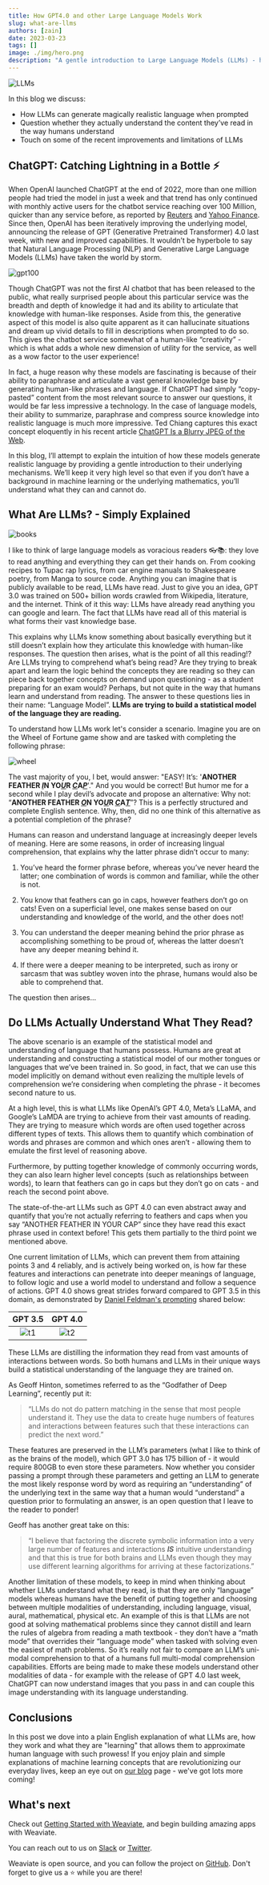 ```yaml
---
title: How GPT4.0 and other Large Language Models Work
slug: what-are-llms
authors: [zain]
date: 2023-03-23
tags: []
image: ./img/hero.png
description: "A gentle introduction to Large Language Models (LLMs) - how they work and what they learn."
---
```

![LLMs](./img/hero.png)

<!-- truncate -->

In this blog we discuss:
- How LLMs can generate magically realistic language when prompted
- Question whether they actually understand the content they’ve read in the way humans understand
- Touch on some of the recent improvements and limitations of LLMs


## ChatGPT: Catching Lightning in a Bottle ⚡


When OpenAI launched ChatGPT at the end of 2022, more than one million people had tried the model in just a week and that trend has only continued with monthly active users for the chatbot service reaching over 100 Million, quicker than any service before, as reported by [Reuters](https://www.reuters.com/technology/chatgpt-sets-record-fastest-growing-user-base-analyst-note-2023-02-01/) and [Yahoo Finance](https://finance.yahoo.com/news/chatgpt-on-track-to-surpass-100-million-users-faster-than-tiktok-or-instagram-ubs-214423357.html?guccounter=1). Since then, OpenAI has been iteratively improving the underlying model, announcing the release of GPT (Generative Pretrained Transformer) 4.0 last week, with new and improved capabilities. It wouldn’t be hyperbole to say that Natural Language Processing (NLP) and Generative Large Language Models (LLMs) have taken the world by storm.

![gpt100](./img/ChatGPT-2.png)

Though ChatGPT was not the first AI chatbot that has been released to the public, what really surprised people about this particular service was the breadth and depth of knowledge it had and its ability to articulate that knowledge with human-like responses. Aside from this, the generative aspect of this model is also quite apparent as it can hallucinate situations and dream up vivid details to fill in descriptions when prompted to do so. This gives the chatbot service somewhat of a human-like “creativity” - which is what adds a whole new dimension of utility for the service, as well as a wow factor to the user experience!

In fact, a huge reason why these models are fascinating is because of their ability to paraphrase and articulate a vast general knowledge base by generating human-like phrases and language. If ChatGPT had simply “copy-pasted” content from the most relevant source to answer our questions, it would be far less impressive a technology. In the case of language models, their ability to summarize, paraphrase and compress source knowledge into realistic language is much more impressive. Ted Chiang captures this exact concept eloquently in his recent article [ChatGPT Is a Blurry JPEG of the Web](https://www.newyorker.com/tech/annals-of-technology/chatgpt-is-a-blurry-jpeg-of-the-web).

In this blog, I’ll attempt to explain the intuition of how these models generate realistic language by providing a gentle introduction to their underlying mechanisms. We’ll keep it very high level so that even if you don’t have a background in machine learning or the underlying mathematics, you’ll understand what they can and cannot do.


## What Are LLMs? - Simply Explained

![books](./img/books.png)

I like to think of large language models as voracious readers 👓📚: they love to read anything and everything they can get their hands on. From cooking recipes to Tupac rap lyrics, from car engine manuals to Shakespeare poetry, from Manga to source code. Anything you can imagine that is publicly available to be read, LLMs have read. Just to give you an idea, GPT 3.0 was trained on 500+ billion words crawled from Wikipedia, literature, and the internet. Think of it this way: LLMs have already read anything you can google and learn. The fact that LLMs have read all of this material is what forms their vast knowledge base.

This explains why LLMs know something about basically everything but it still doesn’t explain how they articulate this knowledge with human-like responses. The question then arises, what is the point of all this reading!? Are LLMs trying to comprehend what’s being read? Are they trying to break apart and learn the logic behind the concepts they are reading so they can piece back together concepts on demand upon questioning - as a student preparing for an exam would? Perhaps, but not quite in the way that humans learn and understand from reading. The answer to these questions lies in their name: “Language Model”. **LLMs are trying to build a statistical model of the language they are reading.**

To understand how LLMs work let's consider a scenario. Imagine you are on the Wheel of Fortune game show and are tasked with completing the following phrase:

![wheel](./img/wheeloffortune.jpeg)


The vast majority of you, I bet, would answer: "EASY! It’s: '**ANOTHER FEATHER <u>*I*</u>N YO<u>*U*</u>R <u>*C*</u>A<u>*P*</u>**'." And you would be correct! But humor me for a second while I play devil’s advocate and propose an alternative: Why not: “**ANOTHER FEATHER <u>*O*</u>N YO<u>*U*</u>R <u>*C*</u>A<u>*T*</u>**”? This is a perfectly structured and complete English sentence. Why, then, did no one think of this alternative as a potential completion of the phrase?

Humans can reason and understand language at increasingly deeper levels of meaning. Here are some reasons, in order of increasing lingual comprehension, that explains why the latter phrase didn’t occur to many:

1. You’ve heard the former phrase before, whereas you’ve never heard the latter; one combination of words is common and familiar, while the other is not.

2. You know that feathers can go in caps, however feathers don’t go on cats! Even on a superficial level, one makes sense based on our understanding and knowledge of the world, and the other does not!

3. You can understand the deeper meaning behind the prior phrase as accomplishing something to be proud of, whereas the latter doesn’t have any deeper meaning behind it.

4. If there were a deeper meaning to be interpreted, such as irony or sarcasm that was subtley woven into the phrase, humans would also be able to comprehend that.

The question then arises...

## Do LLMs Actually Understand What They Read?

The above scenario is an example of the statistical model and understanding of language that humans possess. Humans are great at understanding and constructing a statistical model of our mother tongues or languages that we’ve been trained in. So good, in fact, that we can use this model implicitly on demand without even realizing the multiple levels of comprehension we’re considering when completing the phrase - it becomes second nature to us.

At a high level, this is what LLMs like OpenAI’s GPT 4.0, Meta’s LLaMA, and Google’s LaMDA are trying to achieve from their vast amounts of reading. They are trying to measure which words are often used together across different types of texts. This allows them to quantify which combination of words and phrases are common and which ones aren’t - allowing them to emulate the first level of reasoning above.

Furthermore, by putting together knowledge of commonly occurring words, they can also learn higher level concepts (such as relationships between words), to learn that feathers can go in caps but they don’t go on cats - and reach the second point above.

The state-of-the-art LLMs such as GPT 4.0 can even abstract away and quantify that you’re not actually referring to feathers and caps when you say “ANOTHER FEATHER IN YOUR CAP” since they have read this exact phrase used in context before! This gets them partially to the third point we mentioned above.

One current limitation of LLMs, which can prevent them from attaining points 3 and 4 reliably, and is actively being worked on, is how far these features and interactions can penetrate into deeper meanings of language, to follow logic and use a world model to understand and follow a sequence of actions. GPT 4.0 shows great strides forward compared to GPT 3.5 in this domain, as demonstrated by [Daniel Feldman's prompting](https://twitter.com/d_feldman/status/1636955260680847361) shared below:

GPT 3.5             |  GPT 4.0
:-------------------------:|:-------------------------:
![t1](./img/twitter1.jpeg)  |  ![t2](./img/twitter2.png)

These LLMs are distilling the information they read from vast amounts of interactions between words. So both humans and LLMs in their unique ways build a statistical understanding of the language they are trained on.

As Geoff Hinton, sometimes referred to as the “Godfather of Deep Learning”, recently put it:

> “LLMs do not do pattern matching in the sense that most people understand it. They use the data to create huge numbers of features and interactions between features such that these interactions can predict the next word.”

These features are preserved in the LLM’s parameters (what I like to think of as the brains of the model), which GPT 3.0 has 175 billion of - it would require 800GB to even store these parameters. Now whether you consider passing a prompt through these parameters and getting an LLM to generate the most likely response word by word as requiring an “understanding” of the underlying text in the same way that a human would “understand” a question prior to formulating an answer, is an open question that I leave to the reader to ponder!

Geoff has another great take on this:

> “I believe that factoring the discrete symbolic information into a very large number of features and interactions ***IS*** intuitive understanding and that this is true for both brains and LLMs even though they may use different learning algorithms for arriving at these factorizations.”

Another limitation of these models, to keep in mind when thinking about whether LLMs understand what they read, is that they are only “language” models whereas humans have the benefit of putting together and choosing between multiple modalities of understanding, including language, visual, aural, mathematical, physical etc. An example of this is that LLMs are not good at solving mathematical problems since they cannot distill and learn the rules of algebra from reading a math textbook - they don’t have a “math mode” that overrides their “language mode” when tasked with solving even the easiest of math problems. So it’s really not fair to compare an LLM’s uni-modal comprehension to that of a humans full multi-modal comprehension capabilities. Efforts are being made to make these models understand other modalities of data - for example with the release of GPT 4.0 last week, ChatGPT can now understand images that you pass in and can couple this image understanding with its language understanding.


## Conclusions

In this post we dove into a plain English explanation of what LLMs are, how they work and what they are "learning" that allows them to approximate human language with such prowess! If you enjoy plain and simple explanations of machine learning concepts that are revolutionizing our everyday lives, keep an eye out on [our blog](/blog) page - we've got lots more coming!

## What's next
Check out [Getting Started with Weaviate](/developers/weaviate/quickstart), and begin building amazing apps with Weaviate.

You can reach out to us on [Slack](https://weaviate.io/slack) or [Twitter](https://twitter.com/weaviate_io).

Weaviate is open source, and you can follow the project on [GitHub](https://github.com/weaviate/weaviate). Don't forget to give us a ⭐️ while you are there!
